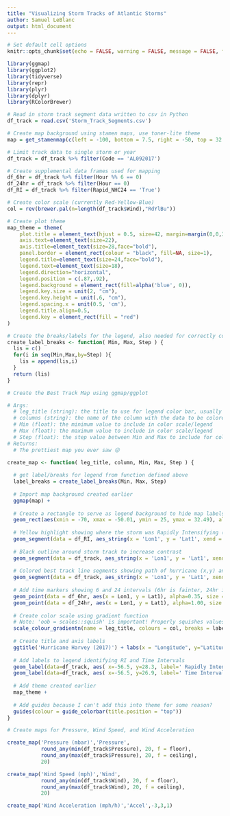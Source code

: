 ```yaml
---
title: "Visualizing Storm Tracks of Atlantic Storms"
author: Samuel LeBlanc
output: html_document
---
```


```r
# Set default cell options
knitr::opts_chunk$set(echo = FALSE, warning = FALSE, message = FALSE, fig.width=20, fig.height=15)
```

```r
library(ggmap)
library(ggplot2)
library(tidyverse)
library(repr)
library(plyr)
library(dplyr)
library(RColorBrewer)
```

```r
# Read in storm track segment data written to csv in Python
df_track = read.csv('Storm_Track_Segments.csv')

# Create map background using stamen maps, use toner-lite theme
map = get_stamenmap(c(left = -100, bottom = 7.5, right = -50, top = 32.5), maptype = "toner-lite",zoom = 5)

# Limit track data to single storm or year
df_track = df_track %>% filter(Code == 'AL092017')

# Create supplemental data frames used for mapping
df_6hr = df_track %>% filter(Hour %% 6 == 0)
df_24hr = df_track %>% filter(Hour == 0)
df_RI = df_track %>% filter(Rapid_NHC24 == 'True')
```

```r
# Create color scale (currently Red-Yellow-Blue)
col = rev(brewer.pal(n=length(df_track$Wind),"RdYlBu"))
```

```r
# Create plot theme
map_theme = theme(
    plot.title = element_text(hjust = 0.5, size=42, margin=margin(0,0,30,0), face="bold"),
    axis.text=element_text(size=22),
    axis.title=element_text(size=28,face="bold"),
    panel.border = element_rect(colour = "black", fill=NA, size=1),
    legend.title=element_text(size=24,face="bold"),
    legend.text=element_text(size=18),
    legend.direction="horizontal",
    legend.position = c(.87,.92),
    legend.background = element_rect(fill=alpha('blue', 0)),
    legend.key.size = unit(2, "cm"),
    legend.key.height = unit(.6, "cm"),
    legend.spacing.x = unit(0.5, 'cm'),
    legend.title.align=0.5,
    legend.key = element_rect(fill = "red")
)
```

```r
# Create the breaks/labels for the legend, also needed for correctly coloring best track line segments
create_label_breaks <- function( Min, Max, Step ) {
  lis = c()
  for(i in seq(Min,Max,by=Step) ){
    lis = append(lis,i)
  }
  return (lis)
}
```


```r
# Create the Best Track Map using ggmap/ggplot

# Args:
  # leg_title (string): the title to use for legend color bar, usually with units (e.g. Wind Speed (mph) )
  # columns (string): the name of the column with the data to be colored (e.g. Wind, Pressure, Accel)
  # Min (float): the minimum value to include in color scale/legend
  # Max (float): the maximum value to include in color scale/legend
  # Step (float): the step value between Min and Max to include for color scale/legend
# Returns:
  # The prettiest map you ever saw 😜

create_map <- function( leg_title, column, Min, Max, Step ) {
  
  # get label/breaks for legend from function defined above
  label_breaks = create_label_breaks(Min, Max, Step)
  
  # Import map background created earlier
  ggmap(map) +
  
  # Create a rectangle to serve as legend background to hide map labels
  geom_rect(aes(xmin = -70, xmax = -50.01, ymin = 25, ymax = 32.49), alpha = 1, fill = "#d8d8d8")+
    
  # Yellow highlight showing where the storm was Rapidly Intensifying (if at all)
  geom_segment(data = df_RI, aes_string(x = 'Lon1', y = 'Lat1', xend = 'Lon2', yend = 'Lat2'), color='yellow', size = 12, alpha = 1, lineend = "round")+
  
  # Black outline around storm track to increase contrast
  geom_segment(data = df_track, aes_string(x = 'Lon1', y = 'Lat1', xend = 'Lon2', yend = 'Lat2'), color='black', size = 7.5, alpha = 1, lineend = "round")+
  
  # Colored best track line segments showing path of hurricane (x,y) and desired attribute (Wind,Pressure,Acceleration) shown using color
  geom_segment(data = df_track, aes_string(x = 'Lon1', y = 'Lat1', xend = 'Lon2', yend = 'Lat2', color=column), size = 7, alpha = 1, lineend = "round")+
  
  # Add time markers showing 6 and 24 intervals (6hr is fainter, 24hr is stronger)
  geom_point(data = df_6hr, aes(x = Lon1, y = Lat1), alpha=0.35, size = 2,) +
  geom_point(data = df_24hr, aes(x = Lon1, y = Lat1), alpha=1.00, size = 3.5,) +
  
  # Create color scale using gradient function
  # Note: 'oob = scales::squish' is important! Properly squishes values/colors that exceed limits, lots of time wasted until I used this line
  scale_colour_gradientn(name = leg_title, colours = col, breaks = label_breaks, labels=label_breaks, limits = c(Min - Step/6, Max + Step/6), oob = scales::squish) +
  
  # Create title and axis labels
  ggtitle('Hurricane Harvey (2017)') + labs(x = "Longitude", y="Latitude")+
  
  # Add labels to legend identifying RI and Time Intervals
  geom_label(data=df_track, aes( x=-56.5, y=28.3, label=' Rapidly Intensifying '),color="black", fill = "yellow", size=6.5 , fontface="bold", label.size = NA )+
  geom_label(data=df_track, aes( x=-56.5, y=26.9, label=' Time Intervals:  ◦ 6hr   ● 24hr '), fill = "#dbdbdb", size=6.5 , fontface="bold", label.size = NA )+
  
  # Add theme created earlier
  map_theme +
    
  # Add guides because I can't add this into theme for some reason?
  guides(colour = guide_colorbar(title.position = "top"))
}
```

```r
# Create maps for Pressure, Wind Speed, and Wind Acceleration

create_map('Pressure (mbar)','Pressure',
           round_any(min(df_track$Pressure), 20, f = floor),
           round_any(max(df_track$Pressure), 20, f = ceiling),
           20)

create_map('Wind Speed (mph)','Wind',
           round_any(min(df_track$Wind), 20, f = floor),
           round_any(max(df_track$Wind), 20, f = ceiling),
           20)

create_map('Wind Acceleration (mph/h)','Accel',-3,3,1)
```

